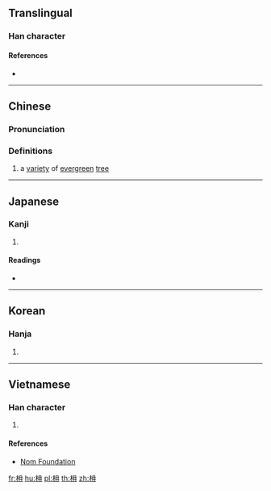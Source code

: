 {{also|楠}}
==Translingual==

===Han character===
{{Han char|rn=75|rad=木|as=04|sn=8|four=|canj=DBMM|ids=⿰木冄}}

====References====
* {{Han ref|kx=0515.070|dkj=14537|dj=0903.070|hdz=21168.100|uh=678F|ud=26511}}

----

==Chinese==
{{zh-forms}}

===Pronunciation===
{{zh-pron
|m=nán
|c=naam4
|mc=
|oc=
|ma=
|cat=n
}}

===Definitions===
{{zh-hanzi}}

# a [[variety]] of [[evergreen]] [[tree]]

----

==Japanese==

===Kanji===
{{ja-kanji|grade=|rs=木04}}

# {{defn|lang=ja|sort=木04}}

====Readings====
* {{ja-readings|on=[[だん]] (dan), [[なん]] (nan), [[ぜん]] (zen), [[ねん]] (nen)|kun=[[くすのき]] (kusunoki)}}

----

==Korean==

===Hanja===
{{ko-hanja|hangeul=남|eumhun=|rv=nam|mr=nam|y=nam}}

# {{defn|lang=ko|sort=木04}}

----

==Vietnamese==

===Han character===
{{vi-readings|rs=木04|hanviet=nam}}

# {{defn|lang=vi|sort=木04}}

====References====
* [http://nomfoundation.org/common/nom_details.php?codepoint=678f Nom Foundation]

[[fr:枏]]
[[hu:枏]]
[[pl:枏]]
[[th:枏]]
[[zh:枏]]